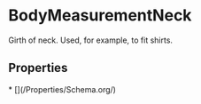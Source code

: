   
# BodyMeasurementNeck

Girth of neck. Used, for example, to fit shirts.

## Properties

<Grid>
* [](/Properties/Schema.org/)
</Grid>

